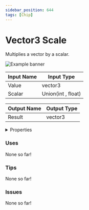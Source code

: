 ```yaml
---
sidebar_position: 644
tags: [Chip]
---
```


# Vector3 Scale

Multiplies a vector by a scalar.



![Example banner](./assets/87aa17b1-7760-4b07-8c44-a2d530590597.svg)

| Input Name | Input Type |
|-----------|-----------|
| Value | vector3 |
| Scalar | Union(int , float) |

| Output Name | Output Type |
|-----------|-----------|
| Result | vector3 |


<details>
  <summary>Properties</summary>
  <div>
    <div>
    <table>
      <thead>
        <tr>
          <th>Is beta required?</th>
          <th>❌</th>
        </tr>
        <tr>
          <th>Is this chip a trolling risk?</th>
          <th>❌</th>
        </tr>
        <tr>
          <th>Chip UUID</th>
          <th>87aa17b1-7760-4b07-8c44-a2d530590597</th>
        </tr>
      </thead>
    </table>
    </div>
  </div>
</details>

### Uses

None so far!

### Tips

None so far!

### Issues

None so far!